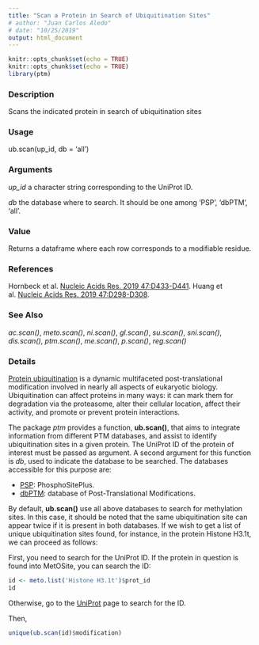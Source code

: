 ```yaml
---
title: "Scan a Protein in Search of Ubiquitination Sites"
# author: "Juan Carlos Aledo"
# date: "10/25/2019"
output: html_document
---
```


```r
knitr::opts_chunk$set(echo = TRUE)
knitr::opts_chunk$set(echo = TRUE)
library(ptm)
```

### Description
Scans the indicated protein in search of ubiquitination sites

### Usage
ub.scan(up_id, db = 'all')

### Arguments
_up_id_	a character string corresponding to the UniProt ID.

_db_	the database where to search. It should be one among 'PSP', 'dbPTM', 'all'.

### Value
Returns a dataframe where each row corresponds to a modifiable residue.

### References
Hornbeck et al. [Nucleic Acids Res. 2019 47:D433-D441](https://www.ncbi.nlm.nih.gov/pubmed/30445427).
Huang et al. [Nucleic Acids Res. 2019 47:D298-D308](https://www.ncbi.nlm.nih.gov/pubmed/30418626).

### See Also
_ac.scan()_, _meto.scan()_, _ni.scan()_, _gl.scan()_, _su.scan()_, _sni.scan()_, _dis.scan()_, _ptm.scan()_, _me.scan()_, _p.scan()_, _reg.scan()_

### Details

[Protein ubiquitination](https://www.nature.com/articles/cr201639) is a dynamic multifaceted post-translational modification involved in nearly all aspects of eukaryotic biology. Ubiquitination can affect proteins in many ways: it can mark them for degradation via the proteasome, alter their cellular location, affect their activity, and promote or prevent protein interactions.

The package _ptm_ provides a function, **ub.scan()**, that aims to integrate information from different PTM databases, and assist to identify ubiquitination sites in a given protein. The UniProt ID of the protein of interest must be passed as argument. A second argument for this function is _db_, used to indicate the database to be searched. The databases accessible for this purpose are:

* [PSP](https://www.phosphosite.org): PhosphoSitePlus.
* [dbPTM](http://dbptm.mbc.nctu.edu.tw): database of Post-Translational Modifications.


By default, **ub.scan()** use all above databases to search for methylation sites. In this case, it should be noted that the same ubiquitination site can appear twice if it is present in both databases. If we wish to get a list of unique ubiquitination sites found, for instance,  in the protein Histone H3.1t, we can proceed as follows:

First, you need to search for the UniProt ID. If the protein in question is found into MetOSite, you can search the ID:

```r
id <- meto.list('Histone H3.1t')$prot_id
id
```

Otherwise, go to the [UniProt](https://www.uniprot.org) page to search for the ID.

Then,

```r
unique(ub.scan(id)$modification)
```

